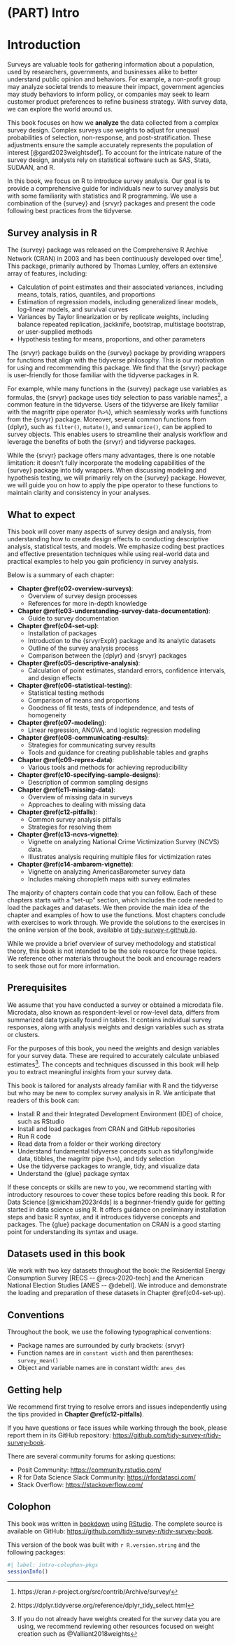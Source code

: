\mainmatter

# (PART) Intro {-}

# Introduction {#c01-intro}

Surveys are valuable tools for gathering information about a population, used by researchers, governments, and businesses alike to better understand public opinion and behaviors. For example, a non-profit group may analyze societal trends to measure their impact, government agencies may study behaviors to inform policy, or companies may seek to learn customer product preferences to refine business strategy. With survey data, we can explore the world around us. <!-- thinking how we can tie 'exploring' in here -->

This book focuses on how we **analyze** the data collected from a complex survey design. Complex surveys use weights to adjust for unequal probabilities of selection, non-response, and post-stratification. These adjustments ensure the sample accurately represents the population of interest [@gard2023weightsdef]. To account for the intricate nature of the survey design, analysts rely on statistical software such as SAS, Stata, SUDAAN, and R. 

In this book, we focus on R to introduce survey analysis. Our goal is to provide a comprehensive guide for individuals new to survey analysis but with some familiarity with statistics and R programming. We use a combination of the {survey} and {srvyr} packages and present the code following best practices from the tidyverse. <!-- feel that this paragraph skips around a bit but tried to tie it together-->

## Survey analysis in R

The {survey} package was released on the Comprehensive R Archive Network (CRAN) in 2003 and has been continuously developed over time^[https://cran.r-project.org/src/contrib/Archive/survey/]. This package, primarily authored by Thomas Lumley, offers an extensive array of features, including:

* Calculation of point estimates and their associated variances, including means, totals, ratios, quantiles, and proportions
* Estimation of regression models, including generalized linear models, log-linear models, and survival curves
* Variances by Taylor linearization or by replicate weights, including balance repeated replication, jackknife, bootstrap, multistage bootstrap, or user-supplied methods
* Hypothesis testing for means, proportions, and other parameters

The {srvyr} package builds on the {survey} package by providing wrappers for functions that align with the tidyverse philosophy. This is our motivation for using and recommending this package. We find that the {srvyr} package is user-friendly for those familiar with the tidyverse packages in R.

For example, while many functions in the {survey} package use variables as formulas, the {srvyr} package uses tidy selection to pass variable names^[https://dplyr.tidyverse.org/reference/dplyr_tidy_select.html], a common feature in the tidyverse. Users of the tidyverse are likely familiar with the magrittr pipe operator (`%>%`), which seamlessly works with functions from the {srvyr} package. Moreover, several common functions from {dplyr}, such as `filter()`, `mutate()`, and `summarize()`, can be applied to survey objects. This enables users to streamline their analysis workflow and leverage the benefits of both the {srvyr} and tidyverse packages.

While the {srvyr} package offers many advantages, there is one notable limitation: it doesn't fully incorporate the modeling capabilities of the {survey} package into tidy wrappers. When discussing modeling and hypothesis testing, we will primarily rely on the {survey} package. However, we will guide you on how to apply the pipe operator to these functions to maintain clarity and consistency in your analyses.

## What to expect {#what-to-expect}

This book will cover many aspects of survey design and analysis, from understanding how to create design effects to conducting descriptive analysis, statistical tests, and models. We emphasize coding best practices and effective presentation techniques while using real-world data and practical examples to help you gain proficiency in survey analysis. 

Below is a summary of each chapter:

- **Chapter \@ref(c02-overview-surveys)**:
  - Overview of survey design processes
  - References for more in-depth knowledge
- **Chapter \@ref(c03-understanding-survey-data-documentation)**:
  - Guide to survey documentation
- **Chapter \@ref(c04-set-up)**:
  - Installation of packages
  - Introduction to the {srvyrExplr} package and its analytic datasets
  - Outline of the survey analysis process
  - Comparison between the {dplyr} and {srvyr} packages
- **Chapter \@ref(c05-descriptive-analysis)**:
  - Calculation of point estimates, standard errors, confidence intervals, and design effects
- **Chapter \@ref(c06-statistical-testing)**:
  - Statistical testing methods
  - Comparison of means and proportions
  - Goodness of fit tests, tests of independence, and tests of homogeneity
- **Chapter \@ref(c07-modeling)**:
  - Linear regression, ANOVA, and logistic regression modeling
- **Chapter \@ref(c08-communicating-results)**:
  - Strategies for communicating survey results
  - Tools and guidance for creating publishable tables and graphs
- **Chapter \@ref(c09-reprex-data)**: 
  - Various tools and methods for achieving reproducibility
- **Chapter \@ref(c10-specifying-sample-designs)**: 
  - Description of common sampling designs
- **Chapter \@ref(c11-missing-data)**:
  - Overview of missing data in surveys
  - Approaches to dealing with missing data
- **Chapter \@ref(c12-pitfalls)**:
  - Common survey analysis pitfalls
  - Strategies for resolving them
- **Chapter \@ref(c13-ncvs-vignette)**: 
  - Vignette on analyzing National Crime Victimization Survey (NCVS) data.
  - Illustrates analysis requiring multiple files for victimization rates
- **Chapter \@ref(c14-ambarom-vignette)**:
  - Vignette on analyzing AmericasBarometer survey data
  - Includes making choropleth maps with survey estimates

The majority of chapters contain code that you can follow. Each of these chapters starts with a "set-up" section, which includes the code needed to load the packages and datasets. We then provide the main idea of the chapter and examples of how to use the functions. Most chapters conclude with exercises to work through. We provide the solutions to the exercises in the online version of the book, available at [tidy-survey-r.github.io](https://tidy-survey-r.github.io/).

While we provide a brief overview of survey methodology and statistical theory, this book is not intended to be the sole resource for these topics. We reference other materials throughout the book and encourage readers to seek those out for more information. 

## Prerequisites

We assume that you have conducted a survey or obtained a microdata file. Microdata, also known as respondent-level or row-level data, differs from summarized data typically found in tables. It contains individual survey responses, along with analysis weights and design variables such as strata or clusters.

For the purposes of this book, you need the weights and design variables for your survey data. These are required to accurately calculate unbiased estimates^[If you do not already have weights created for the survey data you are using, we recommend reviewing other resources focused on weight creation such as @Valliant2018weights]. The concepts and techniques discussed in this book will help you to extract meaningful insights from your survey data.

This book is tailored for analysts already familiar with R and the tidyverse but who may be new to complex survey analysis in R. We anticipate that readers of this book can:

* Install R and their Integrated Development Environment (IDE) of choice, such as RStudio
* Install and load packages from CRAN and GitHub repositories
* Run R code
* Read data from a folder or their working directory
* Understand fundamental tidyverse concepts such as tidy/long/wide data, tibbles, the magrittr pipe (`%>%`), and tidy selection
* Use the tidyverse packages to wrangle, tidy, and visualize data
* Understand the {glue} package syntax

If these concepts or skills are new to you, we recommend starting with introductory resources to cover these topics before reading this book. R for Data Science [@wickham2023r4ds] is a beginner-friendly guide for getting started in data science using R. It offers guidance on preliminary installation steps and basic R syntax, and it introduces tidyverse concepts and packages. The {glue} package documentation on CRAN is a good starting point for understanding its syntax and usage.

## Datasets used in this book

We work with two key datasets throughout the book: the Residential Energy Consumption Survey [RECS -- @recs-2020-tech] and the American National Election Studies [ANES -- @debell]. We introduce and demonstrate the loading and preparation of these datasets in Chapter \@ref(c04-set-up).

## Conventions

Throughout the book, we use the following typographical conventions:

* Package names are surrounded by curly brackets: {srvyr}
* Function names are in `constant width` and then parentheses: `survey_mean()`
* Object and variable names are in constant width: `anes_des`

## Getting help

We recommend first trying to resolve errors and issues independently using the tips provided in **Chapter \@ref(c12-pitfalls)**. 

If you have questions or face issues while working through the book, please report them in its GitHub repository: [https://github.com/tidy-survey-r/tidy-survey-book](https://github.com/tidy-survey-r/tidy-survey-book).

There are several community forums for asking questions:

* Posit Community: <https://community.rstudio.com/>
* R for Data Science Slack Community: <https://rfordatasci.com/>
* Stack Overflow: <https://stackoverflow.com/>

## Colophon

This book was written in [bookdown](http://bookdown.org/) using [RStudio](http://www.rstudio.com/ide/). The complete source is available on GitHub: <https://github.com/tidy-survey-r/tidy-survey-book>. 

This version of the book was built with `r R.version.string` and the following packages:

```r
#| label: intro-colophon-pkgs
sessionInfo()
```